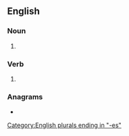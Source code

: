 ==English==

===Noun===
{{head|en|noun form}}

# {{plural of|en|leach}}

===Verb===
{{head|en|verb form}}

# {{en-third-person singular of|leach}}

===Anagrams===
* {{anagrams|en|a=aceehls|Chelsea}}

[[Category:English plurals ending in "-es"]]